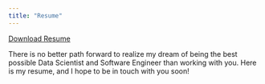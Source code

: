 ```yaml
---
title: "Resume"
---
```


<a href="CV.pdf#" class="download" title="Download Resume as PDF">Download Resume</a>			


There is no better path forward to realize my dream of being the best possible Data Scientist and Software Engineer than working with you. Here is my resume, and I hope to be in touch with you soon!

